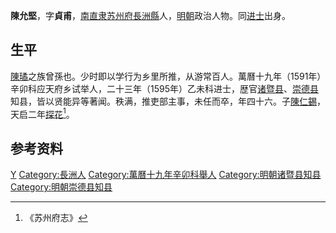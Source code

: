 '''陳允堅'''，字'''貞甫'''，[[南直隶|南直隶]][[苏州府|苏州府]][[長洲縣|長洲縣]]人，[[明朝|明朝]]政治人物。同[[进士|进士]]出身。

==生平==
[[陳璚|陳璚]]之族曾孫也。少时即以学行为乡里所推，从游常百人。萬曆十九年（1591年）辛卯科应天府乡试举人，二十三年（1595年）乙未科进士，歴官[[诸暨县|诸暨县]]、[[崇德县|崇德县]]知县，皆以贤能异等著闻。秩满，推吏部主事，未任而卒，年四十六。子[[陳仁錫|陳仁錫]]，天启二年[[探花|探花]]<ref>《苏州府志》</ref>。

==参考资料==
{{reflist}}

{{萬曆二十三年乙未科殿試金榜}}

{{Authority control}}

{{DEFAULTSORT:Chen陈}}
[[Category:陈姓|Y]]
[[Category:長洲人|Category:長洲人]]
[[Category:萬曆十九年辛卯科舉人|Category:萬曆十九年辛卯科舉人]]
[[Category:明朝诸暨县知县|Category:明朝诸暨县知县]]
[[Category:明朝崇德县知县|Category:明朝崇德县知县]]


{{明朝人物小作品}}